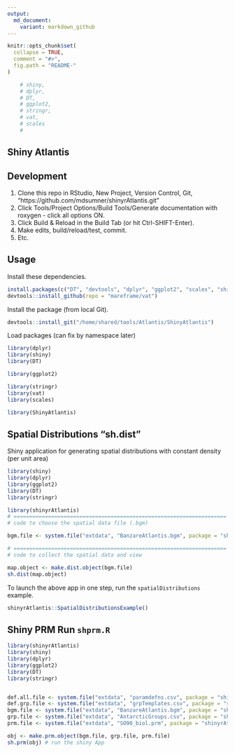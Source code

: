 ```yaml
---
output:
  md_document:
    variant: markdown_github
---
```


<!-- README.md is generated from README.Rmd. Please edit that file -->

```r
knitr::opts_chunk$set(
  collapse = TRUE,
  comment = "#>",
  fig.path = "README-"
)

    # shiny,
    # dplyr,
    # DT,
    # ggplot2,
    # stringr,
    # vat,
    # scales
    # 
```

## Shiny Atlantis

## Development

1. Clone this repo in RStudio, New Project, Version Control, Git, "https://github.com/mdsumner/shinyrAtlantis.git"
2. Click Tools/Project Options/Build Tools/Generate documentation with roxygen - click all options ON. 
3. Click Build & Reload in the Build Tab (or hit Ctrl-SHIFT-Enter). 
4. Make edits, build/reload/test, commit. 
5. Etc. 

## Usage

Install these dependencies. 

```r
install.packages(c("DT", "devtools", "dplyr", "ggplot2", "scales", "shiny", "stringr"))
devtools::install_github(repo = "mareframe/vat")
```

Install the package (from local Git). 

```r
devtools::install_git("/home/shared/tools/Atlantis/ShinyAtlantis")
```

Load packages (can fix by namespace later)

```r
library(dplyr)
library(shiny)
library(DT)

library(ggplot2)

library(stringr)
library(vat)
library(scales)

library(ShinyAtlantis)
```

## Spatial Distributions "sh.dist"

Shiny application for generating spatial distributions with constant density (per unit area)


```r
library(shiny)
library(dplyr)
library(ggplot2)
library(DT)
library(stringr)

library(shinyrAtlantis)
# ====================================================================
# code to choose the spatial data file (.bgm)

bgm.file <- system.file("extdata", "BanzareAtlantis.bgm", package = "shinyrAtlantis")

# ====================================================================
# code to collect the spatial data and view

map.object <- make.dist.object(bgm.file)
sh.dist(map.object)

```

To launch the above app in one step, run the `spatialDistributions` example.  


```r
shinyrAtlantis::SpatialDistributionsExample()
```

## Shiny PRM Run `shprm.R`

```r
library(shinyrAtlantis)
library(shiny)
library(dplyr)
library(ggplot2)
library(DT)
library(stringr)


def.all.file <- system.file("extdata", "paramdefns.csv", package = "shinyrAtlantis")
def.grp.file <- system.file("extdata", "grpTemplates.csv", package = "shinyrAtlantis")
bgm.file <- system.file("extdata", "BanzareAtlantis.bgm", package = "shinyrAtlantis")
grp.file <- system.file("extdata", "AntarcticGroups.csv", package = "shinyrAtlantis")
prm.file <- system.file("extdata", "SO90_biol.prm", package = "shinyrAtlantis")

obj <- make.prm.object(bgm.file, grp.file, prm.file)
sh.prm(obj) # run the shiny App

```
